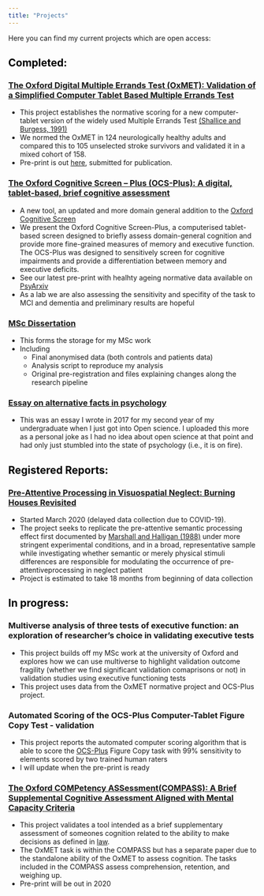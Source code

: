 ```yaml
---
title: "Projects"
---
```


Here you can find my current projects which are open access:

## <span style="color:black">**Completed**:


### <span style="color:grey90">[The Oxford Digital Multiple Errands Test (OxMET): Validation of a Simplified Computer Tablet Based Multiple Errands Test](https://osf.io/8sut5/)

* This project establishes the normative scoring for a new computer-tablet version of the widely used Multiple Errands Test [(Shallice and Burgess, 1991)](https://www.researchgate.net/publication/21111959_Deficits_in_strategy_application_following_frontal_lobe_damage_in_man) 
* We normed the OxMET in 124 neurologically healthy adults and compared this to 105 unselected stroke survivors and validated it in a mixed cohort of 158.
* Pre-print is out [here](https://psyarxiv.com/5eh7x/), submitted for publication.


### <span style="color:grey90"> [The Oxford Cognitive Screen – Plus (OCS-Plus): A digital, tablet-based, brief cognitive assessment](http://www.demeyerelab.org/?page_id=434) 

* A new tool, an updated and more domain general addition to the [Oxford Cognitive Screen](https://www.ocs-test.org/)
* We present the Oxford Cognitive Screen-Plus, a computerised tablet-based screen designed to briefly assess domain-general cognition and provide more fine-grained measures of memory and executive function. The OCS-Plus was designed to sensitively screen for cognitive impairments and provide a differentiation between memory and executive deficits. 
* See our latest pre-print with healhty ageing normative data available on [PsyArxiv](https://psyarxiv.com/b2vgc/)
* As a lab we are also assessing the sensitivity and specifity of the task to MCI and dementia and preliminary results are hopeful

### [MSc Dissertation](https://osf.io/cktj9/)

* This forms the storage for my MSc work
* Including
    + Final anonymised data (both controls and patients data)
    + Analysis script to reproduce my analysis
    + Original pre-registration and files explaining changes along the research pipeline
  

### [Essay on alternative facts in psychology ](https://osf.io/5wmkr/)

* This was an essay I wrote in 2017 for my second year of my undergraduate when I just got into Open science. I uploaded this more as a personal joke as I had no idea about open science at that point and had only just stumbled into the state of psychology (i.e., it is on fire).




## <span style="color:black">**Registered Reports**:

### <span style="color:grey90">[Pre-Attentive Processing in Visuospatial Neglect: Burning Houses Revisited](https://osf.io/5trcx/)
* Started March 2020 (delayed data collection due to COVID-19).
* The project seeks to replicate the  pre-attentive  semantic  processing  effect  first  documented  by  [Marshall  and  Halligan (1988)](https://www.nature.com/articles/336766a0)  under  more  stringent  experimental  conditions,  and  in  a  broad,  representative  sample while  investigating  whether  semantic  or  merely  physical  stimuli  differences  are  responsible for  modulating  the  occurrence  of pre-attentiveprocessing  in  neglect  patient
* Project is estimated to take 18 months from beginning of data collection


## <span style="color:black">**In progress**:

### <span style="color:grey90">Multiverse analysis of three tests of executive function:  an exploration of researcher’s choice in validating executive tests

* This project builds off my MSc work at the university of Oxford and explores how we can use multiverse to highlight validation outcome fragility (whether we find significant validation comaprisons or not) in validation studies using executive functioning tests
* This project uses data from the OxMET normative project and OCS-Plus project.


### <span style="color:grey90">Automated Scoring of the OCS-Plus Computer-Tablet Figure Copy Test - validation 

* This project reports the automated computer scoring algorithm that is able to score the [OCS-Plus](https://psyarxiv.com/b2vgc/) Figure Copy task with 99% sensitivity to elements scored by two trained human raters
* I will update when the pre-print is ready


### <span style="color:grey90">[The Oxford COMPetency ASSessment(COMPASS): A Brief Supplemental Cognitive Assessment Aligned with Mental Capacity Criteria](http://www.demeyerelab.org/?page_id=469)

* This project validates a tool intended as a brief supplementary assessment of someones cognition related to the ability to make decisions as defined in [law](http://www.legislation.gov.uk/ukpga/2005/9/contents). 
* The OxMET task is within the COMPASS but has a separate paper due to the standalone ability of the OxMET to assess cognition. The tasks included in the COMPASS assess comprehension, retention, and weighing up.
* Pre-print will be out in 2020